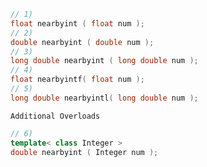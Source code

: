 ```cpp
// 1)
float nearbyint ( float num );
// 2)
double nearbyint ( double num );
// 3)
long double nearbyint ( long double num );
// 4)
float nearbyintf( float num );
// 5)
long double nearbyintl( long double num );
```

`Additional Overloads`

```cpp
// 6)
template< class Integer >
double nearbyint ( Integer num );
```